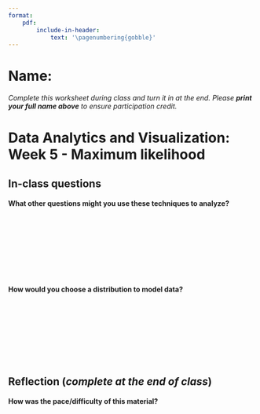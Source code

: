 ```yaml
---
format: 
    pdf:
        include-in-header: 
            text: '\pagenumbering{gobble}'
---
```



# Name:

*Complete this worksheet during class and turn it in at the end. Please **print your full name above** to ensure participation credit.*

# Data Analytics and Visualization: Week 5 - Maximum likelihood

## In-class questions

#### What other questions might you use these techniques to analyze?


|
|
|
|
|
|
|
|

####  How would you choose a distribution to model data?

|
|
|
|
|
|
|
|


## Reflection (*complete at the end of class*)

#### How was the pace/difficulty of this material?

|
|
|
|
|
|
|
|
